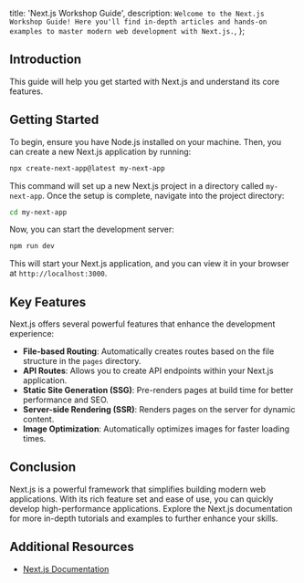   title: 'Next.js Workshop Guide',
  description: `Welcome to the Next.js Workshop Guide! Here you'll find in-depth articles and hands-on examples to master modern web development with Next.js.`,
};

## Introduction

This guide will help you get started with Next.js and understand its core features.

## Getting Started

To begin, ensure you have Node.js installed on your machine. Then, you can create a new Next.js application by running:

```bash
npx create-next-app@latest my-next-app
```
This command will set up a new Next.js project in a directory called `my-next-app`. Once the setup is complete, navigate into the project directory:

```bash
cd my-next-app
```
Now, you can start the development server:

```bash
npm run dev
```
This will start your Next.js application, and you can view it in your browser at `http://localhost:3000`.

## Key Features

Next.js offers several powerful features that enhance the development experience:
- **File-based Routing**: Automatically creates routes based on the file structure in the `pages` directory.
- **API Routes**: Allows you to create API endpoints within your Next.js application.
- **Static Site Generation (SSG)**: Pre-renders pages at build time for better performance and SEO.
- **Server-side Rendering (SSR)**: Renders pages on the server for dynamic content.
- **Image Optimization**: Automatically optimizes images for faster loading times.

## Conclusion

Next.js is a powerful framework that simplifies building modern web applications. With its rich feature set and ease of use, you can quickly develop high-performance applications. Explore the Next.js documentation for more in-depth tutorials and examples to further enhance your skills.

## Additional Resources
- [Next.js Documentation](https://nextjs.org/docs)